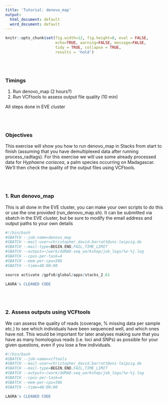 ```yaml
---
title: 'Tutorial: denovo_map'
output:
  html_document: default
  word_document: default
---
```


```r
knitr::opts_chunk$set(fig.width=12, fig.height=8, eval = FALSE,
                      echo=TRUE, warning=FALSE, message=FALSE,
                      tidy = TRUE, collapse = TRUE,
                      results = 'hold')
```
\
\

### Timings 
  1. Run denovo_map (2 hours?)
  1. Run VCFtools to assess output file quality (10 min)

All steps done in EVE cluster  
  
\
\

### Objectives

This exercise will show you how to run denovo_map in Stacks from start to finish (assuming that you have demultiplexed data after running process_radtags). For this exercise we will use some already processed data for *Hyphaene coriacea*, a palm species occurring on Madagascar. We'll then check the quality of the output files using VCFtools.

\
\

### 1. Run denovo_map

This is all done in the EVE cluster, you can make your own scripts to do this or use the one provided (run_denovo_map.sh). It can be submitted via sbatch in the EVE cluster, but be sure to modify the email address and output paths to your own details

```r
#!/bin/bash                                                                                                                            
#SBATCH --job-name=denovo_map
#SBATCH --mail-user=christopher_david.barratt@uni-leipzig.de
#SBATCH --mail-type=BEGIN,END,FAIL,TIME_LIMIT
#SBATCH --output=~/work/ddRAD-seq_workshop/job_logs/%x-%j.log
#SBATCH --cpus-per-task=4 
#SBATCH --mem-per-cpu=50G
#SBATCH --time=48:00:00

source activate /gpfs0/global/apps/stacks_2.61

LAURA's CLEANED CODE
```

\
\

### 2. Assess outputs using VCFtools

We can assess the quality of reads (coverage, % missing data per sample etc.) to see which individuals have been sequenced well, and which ones have not. This would be important for later analyses making sure that you have as many homologous reads (i.e. loci and SNPs) as possible for your given questions, even if you lose a few individuals.

```r
#!/bin/bash                                                                                                                            
#SBATCH --job-name=vcftools
#SBATCH --mail-user=christopher_david.barratt@uni-leipzig.de
#SBATCH --mail-type=BEGIN,END,FAIL,TIME_LIMIT
#SBATCH --output=~/work/ddRAD-seq_workshop/job_logs/%x-%j.log
#SBATCH --cpus-per-task=4 
#SBATCH --mem-per-cpu=50G
#SBATCH --time=48:00:00

LAURA's CLEANED CODE
```



